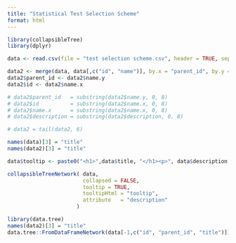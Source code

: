 ```yaml
---
title: "Statistical Test Selection Scheme"
format: html
---
```


```r
library(collapsibleTree)
library(dplyr)

data <- read.csv(file = "test selection scheme.csv", header = TRUE, sep = ";")

data2 <- merge(data, data[,c("id", "name")], by.x = "parent_id", by.y = "id", all.x = TRUE)
data2$parent_id <- data2$name.y
data2$id <- data2$name.x

# data2$parent_id   = substring(data2$name.y, 0, 8)
# data2$id          = substring(data2$name.x, 0, 8)
# data2$name.x      = substring(data2$name.x, 0, 8)
# data2$description = substring(data2$description, 0, 8)

# data2 = tail(data2, 6)

names(data)[3] = "title"
names(data2)[3] = "title"

data$tooltip <- paste0("<h1>",data$title, "</h1><p>", data$description,"</p>")

collapsibleTreeNetwork( data,
                        collapsed = FALSE,
                        tooltip = TRUE,
                        tooltipHtml = "tooltip",
                        attribute   = "description"
                      )
```


```r
library(data.tree)
names(data2)[3] = "title"
data.tree::FromDataFrameNetwork(data[-1,c("id", "parent_id", "title")])
```

